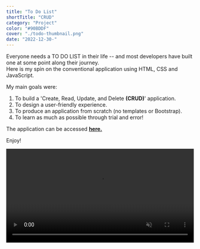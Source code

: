 ```yaml
---
title: "To Do List"
shortTitle: "CRUD"
category: "Project"
color: "#90BDDF"
cover: "./todo-thumbnail.png"
date: "2022-12-30-"
---
```

Everyone needs a TO DO LIST in their life -- and most developers have built one at some point along their journey.  
Here is my spin on the conventional application using HTML, CSS and JavaScript.

My main goals were:
1) To build a 'Create, Read, Update, and Delete **(CRUD)**' application.
2) To design a user-friendly experience.
3) To produce an application from scratch (no templates or Bootstrap).
3) To learn as much as possible through trial and error!

The application can be accessed [**here.**](https://paul-matthew.github.io/To-Do-List/)

Enjoy!


<video type='video/mp4' id="todovideo" width="100%" height="auto" controls autoplay="autoplay" muted loop playsinline="playsinline">
  <source src={v} />
</video>